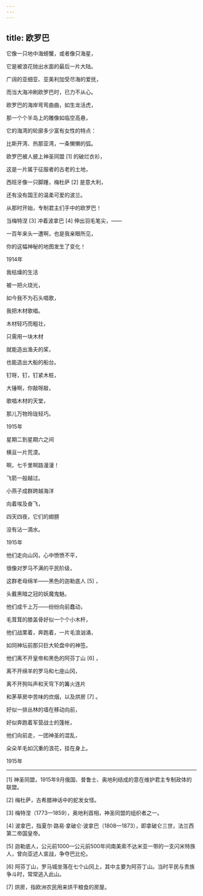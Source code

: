 ```yaml
---
---
---
```

title: 欧罗巴
---




它像一只地中海螃蟹，或者像只海星，

它是被浪花抛出水面的最后一片大陆。

广阔的亚细亚、亚美利加受尽海的爱抚，

而当大海冲刷欧罗巴时，已力不从心。





欧罗巴的海岸弯弯曲曲，如生龙活虎，

那一个个半岛上的雕像如临空高悬，

它的海湾的轮廓多少富有女性的特点：

比斯开湾、热那亚湾，一条懒懒的弧。





欧罗巴被人披上神圣同盟 [1] 的破烂衣衫，

这是一片属于征服者的古老的土地，

西班牙像一只脚踵，梅杜萨 [2] 是意大利，

还有没有国王的温柔可爱的波兰。





从那时开始，专制君主们手中的欧罗巴！

当梅特涅 [3] 冲着波拿巴 [4] 伸出羽毛笔尖，——

一百年来头一遭啊，也是我亲眼所见，

你的这幅神秘的地图发生了变化！

1914年

我枯燥的生活

被一把火烧光，

如今我不为石头唱歌，

我把木材歌唱。





木材轻巧而粗壮，

只需用一块木材

就能造出渔夫的桨，

也能造出大船的船台。





钉呀，钉，钉紧木桩，

大锤啊，你敲呀敲，

歌唱木材的天堂，

那儿万物玲珑轻巧。

1915年

星期二到星期六之间

横亘一片荒漠。

啊，七千里啊路漫漫！

飞箭一般越过。





小燕子成群跨越海洋

向着埃及奋飞，

四天四夜，它们的翅膀

没有沾一滴水。

1915年

他们走向山冈，心中愤愤不平，

很像对罗马不满的平民阶级，

这群老母绵羊——黑色的迦勒底人 [5] ，

头戴黑暗之冠的妖魔鬼魅。





他们成千上万——纷纷向前蠢动，

毛茸茸的膝盖骨好似一个个小木杆，

他们战栗着，奔跑着，一片毛浪汹涌，

如同神坛前那只巨大轮盘中的神签。





他们离不开皇帝和黑色的阿芬丁山 [6] ，

离不开绵羊的罗马和七座山冈，

离不开狗叫声和天穹下的篝火连片

和茅草房中苦味的炊烟，以及烘房 [7] 。





好似一排丛林的墙在移动向前，

好似奔跑着军营战士的篷帐，

他们向前走，一团神圣的混乱，

朵朵羊毛如沉重的浪花，挂在身上。

1915年



* * *



[1] 神圣同盟，1915年9月俄国、普鲁士、奥地利结成的意在维护君主专制政体的联盟。

[2] 梅杜萨，古希腊神话中的蛇发女怪。

[3] 梅特涅（1773—1859），奥地利首相，神圣同盟的组织者之一。

[4] 波拿巴，指夏尔·路易·拿破仑·波拿巴（1808—1873），即拿破仑三世，法兰西第二帝国皇帝。

[5] 迦勒底人，公元前1000—公元前500年间南美索不达米亚一带的一支闪米特族人，曾向亚述人宣战，争夺巴比伦。

[6] 阿芬丁山，罗马城坐落在七个山冈上，其中主要为阿芬丁山。当时平民与贵族争斗时，常常逃入此山。

[7] 烘房，指欧洲农民用来烘干粮食的房屋。